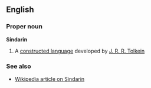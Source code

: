 ==English==
===Proper noun===
'''Sindarin'''

# A [[constructed language]] developed by [[Wikipedia:J. R. R. Tolkein|J. R. R. Tolkein]]

===See also===
*[[w:Sindarin|Wikipedia article on Sindarin]]